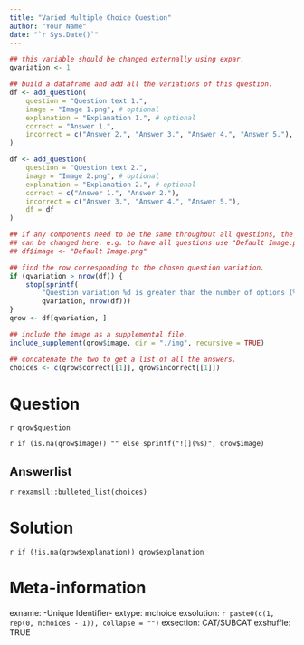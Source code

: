 ```yaml
---
title: "Varied Multiple Choice Question"
author: "Your Name"
date: "`r Sys.Date()`"
---
```



```r
## this variable should be changed externally using expar.
qvariation <- 1

## build a dataframe and add all the variations of this question.
df <- add_question(
    question = "Question text 1.",
    image = "Image 1.png", # optional
    explanation = "Explanation 1.", # optional
    correct = "Answer 1.",
    incorrect = c("Answer 2.", "Answer 3.", "Answer 4.", "Answer 5."),
)

df <- add_question(
    question = "Question text 2.",
    image = "Image 2.png", # optional
    explanation = "Explanation 2.", # optional
    correct = c("Answer 1.", "Answer 2."),
    incorrect = c("Answer 3.", "Answer 4.", "Answer 5."),
    df = df
)

## if any components need to be the same throughout all questions, the column
## can be changed here. e.g. to have all questions use "Default Image.png":
## df$image <- "Default Image.png"

## find the row corresponding to the chosen question variation.
if (qvariation > nrow(df)) {
    stop(sprintf(
        "Question variation %d is greater than the number of options (%d).",
        qvariation, nrow(df)))
}
qrow <- df[qvariation, ]

## include the image as a supplemental file.
include_supplement(qrow$image, dir = "./img", recursive = TRUE)

## concatenate the two to get a list of all the answers.
choices <- c(qrow$correct[[1]], qrow$incorrect[[1]])
```


Question
========

`r qrow$question`

`r if (is.na(qrow$image)) "" else sprintf("![](%s)", qrow$image)`

Answerlist
----------

`r rexamsll::bulleted_list(choices)`


Solution
========

`r if (!is.na(qrow$explanation)) qrow$explanation`


Meta-information
================
exname: -Unique Identifier-
extype: mchoice
exsolution: `r paste0(c(1, rep(0, nchoices - 1)), collapse = "")`
exsection: CAT/SUBCAT
exshuffle: TRUE
